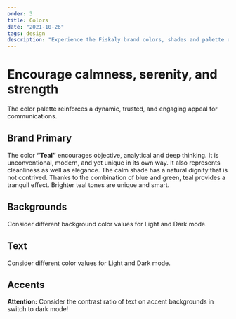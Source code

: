 ```yaml
---
order: 3
title: Colors
date: "2021-10-26"
tags: design
description: "Experience the Fiskaly brand colors, shades and palette of accent colors."
---
```


# Encourage calmness, serenity, and strength

The color palette reinforces a dynamic, trusted, and engaging appeal for communications.

<ColorPicker />

## Brand Primary

The color **“Teal”** encourages objective, analytical and
deep thinking. It is unconventional, modern, and yet unique in its own
way. It also represents cleanliness as well as elegance. The calm shade
has a natural dignity that is not contrived. Thanks to the combination of
blue and green, teal provides a tranquil effect. Brighter teal tones are
unique and smart.

<ColorsPrimaryBlock />

## Backgrounds

Consider different background color values for Light and Dark mode.

<ColorsBackgroundsBlock />

## Text

Consider different color values for Light and Dark mode.

<ColorsTextBlock />

## Accents

**Attention:** Consider the contrast ratio of text on accent backgrounds in switch to dark mode!

<ColorsAccentBlock />
